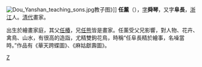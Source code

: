 [[File:Dou_Yanshan_teaching_sons.jpg|thumb]]教子图》]]
'''任薰'''（{{bd|1835年||1893年||catIdx=R任}}），[[表字|字]]'''舜琴'''，又字'''阜長'''，[[浙江|浙江]]人。[[清代|清代]]畫家。

出生於繪畫家庭，其父[[任椿|任椿]]，兄[[任熊|任熊]]皆是畫家。任薰受父兄影響，對人物、花卉、禽鳥、山水，有很高的造詣，尤精雙鉤花鳥，時稱“任阜長精於繪事，名噪當時。”作品有《華天跨蝶圖》、《麻姑獻壽圖》。

{{artist-stub}}
{{權威控制}}
[[Category:清朝画家|Z]]